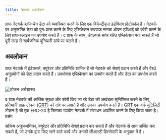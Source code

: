 ```yaml
---
title: नेटवर्क अवलोकन
---
```


ग्राफ नेटवर्क ब्लॉकचेन डेटा को व्यवस्थित करने के लिए एक विकेन्द्रीकृत इंडेक्सिंग प्रोटोकॉल है। नेटवर्क पर अनुक्रमित डेटा को पुनः प्राप्त करने के लिए एप्लिकेशन सबग्राफ नामक ओपन एपीआई को क्वेरी करने के लिए ग्राफकलाइन का उपयोग करते हैं। द ग्राफ के साथ, डेवलपर्स सर्वर रहित एप्लिकेशन बना सकते हैं जो पूरी तरह से सार्वजनिक बुनियादी ढांचे पर चलते हैं।

## अवलोकन

ग्राफ़ नेटवर्क में इंडेक्सर्स, क्यूरेटर और प्रतिनिधि शामिल हैं जो नेटवर्क को सेवाएं प्रदान करते हैं और वेब3 अनुप्रयोगों को डेटा प्रदान करते हैं। उपभोक्ता एप्लिकेशन का उपयोग करते हैं और डेटा का उपभोग करते हैं।

![टोकन अर्थशास्त्र](/img/Network-roles@2x.png)

द ग्राफ़ नेटवर्क की आर्थिक सुरक्षा और क्वेरी किए जा रहे डेटा की अखंडता सुनिश्चित करने के लिए, प्रतिभागी ग्राफ़ टोकन ([GRT](/tokenomics)) को दांव पर लगाते हैं और उनका उपयोग करते हैं। GRT एक वर्क यूटिलिटी टोकन है जो एक ERC-20 है जिसका उपयोग नेटवर्क में संसाधन आवंटित करने के लिए किया जाता है। प्रसंग

सक्रिय अनुक्रमणिका, क्यूरेटर और प्रतिनिधि सेवाएं प्रदान कर सकते हैं और नेटवर्क से आय अर्जित कर सकते हैं, जो उनके द्वारा किए जाने वाले कार्य और उनकी जीआरटी हिस्सेदारी के अनुपात में है।

